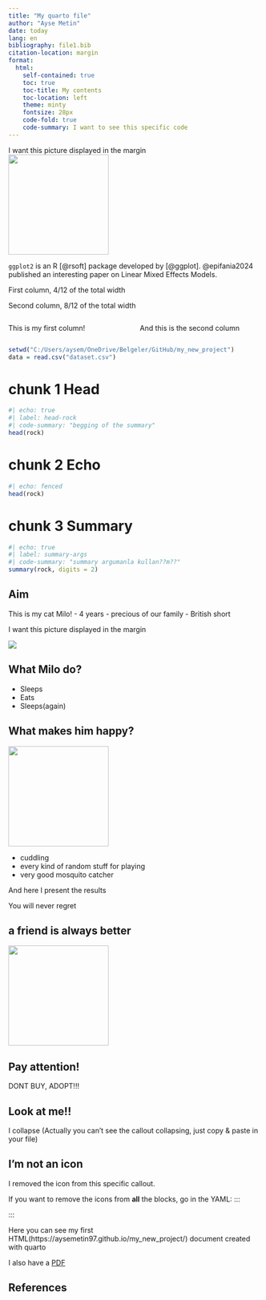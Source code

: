 ```yaml
---
title: "My quarto file"
author: "Ayse Metin"
date: today
lang: en
bibliography: file1.bib
citation-location: margin
format: 
  html:
    self-contained: true     
    toc: true                   
    toc-title: My contents   
    toc-location: left
    theme: minty  
    fontsize: 28px   
    code-fold: true
    code-summary: I want to see this specific code
---
```

::: {.column-margin}
I want this picture displayed in the margin  
![](milo2.png){width=200}
:::

`ggplot2` is an R [@rsoft] package developed by [@ggplot]. @epifania2024 published an interesting paper on Linear Mixed Effects Models. 

::: {.grid}
::: {.g-col-4}
First column, 4/12 of the total width
:::

::: {.g-col-8}
Second column, 8/12 of the total width 
:::
:::

::: {.columns}
::: {.column width="50%"}
This is my first column!
:::

::: {.column width="50%"}
And this is the second column
:::
:::

::: {.panel-tabset}


```r
setwd("C:/Users/aysem/OneDrive/Belgeler/GitHub/my_new_project")
data = read.csv("dataset.csv")
```
# chunk 1 Head
```r
#| echo: true
#| label: head-rock
#| code-summary: "begging of the summary"
head(rock)
```
# chunk 2 Echo
```r
#| echo: fenced
head(rock)
```
# chunk 3 Summary
```r
#| echo: true
#| label: summary-args
#| code-summary: "summary argumanla kullan??m??"
summary(rock, digits = 2)
```

:::

## Aim

This is my cat Milo!
- 4 years
- precious of our family
- British short

I want this picture displayed in the margin

![](milo1.png)

## What Milo do?

- Sleeps 
- Eats
- Sleeps(again)

## What makes him happy?

![](milo7.png){width=200}

- cuddling
- every kind of random stuff for playing
- very good mosquito catcher 

And here I present the results

::: {.callout-note}
You will never regret
:::

::: {.callout-tip}
## a friend is always better
![](milo8.png){width=200}
:::

::: {.callout-caution}
## Pay attention!

:::


::: {.callout-warning}
DONT BUY, ADOPT!!! 
:::

::: {.callout-warning collapse="true"}
## Look at me!!

I collapse (Actually you can't see the callout collapsing, just copy & paste in your file)
:::

## I'm not an icon

I removed the icon from this specific callout. 

If you want to remove the icons from **all** the blocks, go in the YAML: 
:::

:::

Here you can see my first HTML(https://aysemetin97.github.io/my_new_project/) document created with quarto 

I also have a [PDF](my-presentation-in-pdf.pdf)

## References
